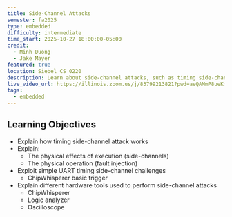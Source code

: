 ```yaml
---
title: Side-Channel Attacks
semester: fa2025
type: embedded
difficulty: intermediate
time_start: 2025-10-27 18:00:00-05:00
credit:
  - Minh Duong
  - Jake Mayer
featured: true
location: Siebel CS 0220
description: Learn about side-channel attacks, such as timing side-channels and power analysis!
live_video_url: https://illinois.zoom.us/j/83799213821?pwd=aeQAMmP8ueKmbGoAqYR3eRQxqDAMPI.1
tags:
  - embedded
---
```

## Learning Objectives
- Explain how timing side-channel attack works
- Explain:
  - The physical effects of execution (side-channels)
  - The physical operation (fault injection)
- Exploit simple UART timing side-channel challenges
  - ChipWhisperer basic trigger
- Explain different hardware tools used to perform side-channel attacks
  - ChipWhisperer
  - Logic analyzer
  - Oscilloscope
